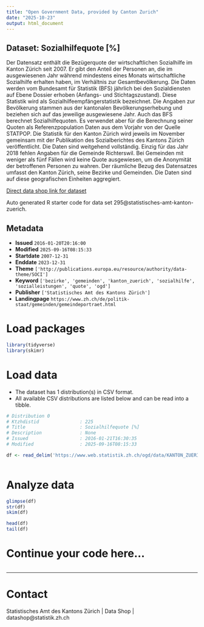 ```yaml
---
title: "Open Government Data, provided by Canton Zurich"
date: "2025-10-23"
output: html_document
---
```


## Dataset: Sozialhilfequote [%]

Der Datensatz enthält die Bezügerquote der wirtschaftlichen Sozialhilfe im Kanton Zürich seit 2007. Er gibt den Anteil der Personen an, die im ausgewiesenen Jahr während mindestens eines Monats wirtschaftliche Sozialhilfe erhalten haben, im Verhältnis zur Gesamtbevölkerung. Die Daten werden vom Bundesamt für Statistik (BFS) jährlich bei den Sozialdiensten auf Ebene Dossier erhoben (Anfangs- und Stichtagszustand). Diese Statistik wird als Sozialhilfeempfängerstatistik bezeichnet.
 Die Angaben zur Bevölkerung stammen aus der kantonalen Bevölkerungserhebung und beziehen sich auf das jeweilige ausgewiesene Jahr. Auch das BFS berechnet Sozialhilfequoten. Es verwendet aber für die Berechnung seiner Quoten als Referenzpopulation Daten aus dem Vorjahr von der Quelle STATPOP. Die Statistik für den Kanton Zürich wird jeweils im November gemeinsam mit der Publikation des Sozialberichtes des Kantons Zürich veröffentlicht. 
Die Daten sind weitgehend vollständig. Einzig für das Jahr 2018 fehlen Angaben für die Gemeinde Richterswil. Bei Gemeinden mit weniger als fünf Fällen wird keine Quote ausgewiesen, um die Anonymität der betroffenen Personen zu wahren. Der räumliche Bezug des Datensatzes umfasst den Kanton Zürich, seine Bezirke und Gemeinden. Die Daten sind auf diese geografischen Einheiten aggregiert.

[Direct data shop link for dataset](https://www.zh.ch/de/politik-staat/statistik-daten/datenkatalog.html#/datasets/295@statistisches-amt-kanton-zuerich)

Auto generated R starter code for data set 295@statistisches-amt-kanton-zuerich.

## Metadata

- **Issued** `2016-01-20T20:16:00`
- **Modified** `2025-09-16T08:15:33`
- **Startdate** `2007-12-31`
- **Enddate** `2023-12-31`
- **Theme** `['http://publications.europa.eu/resource/authority/data-theme/SOCI']`
- **Keyword** `['bezirke', 'gemeinden', 'kanton_zuerich', 'sozialhilfe', 'sozialleistungen', 'quote', 'ogd']`
- **Publisher** `['Statistisches Amt des Kantons Zürich']`
- **Landingpage** `https://www.zh.ch/de/politik-staat/gemeinden/gemeindeportraet.html`


# Load packages

```r

library(tidyverse)
library(skimr)

```

# Load data

-   The dataset has 1 distribution(s) in CSV format.
-   All available CSV distributions are listed below and can be read into a tibble.

```r

# Distribution 0
# Ktzhdistid               : 225
# Title                    : Sozialhilfequote [%]
# Description              : None
# Issued                   : 2016-01-21T16:30:35
# Modified                 : 2025-09-16T08:15:33

df <- read_delim('https://www.web.statistik.zh.ch/ogd/data/KANTON_ZUERICH_541.csv')



```

# Analyze data

```r

glimpse(df)
str(df)
skim(df)

head(df)
tail(df)

```

# Continue your code here...

```r

```

------------------------------------------------------------------------

# Contact

Statistisches Amt des Kantons Zürich | Data Shop | datashop@statistik.zh.ch
